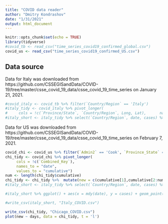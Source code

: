 ```yaml
---
title: "COVID data reader"
author: "Dmitry Kondrashov"
date: "1/31/2021"
output: html_document
---
```


```r
knitr::opts_chunk$set(echo = TRUE)
library(tidyverse)
#covid_tb <- read_csv("time_series_covid19_confirmed_global.csv")
covid_us <- read_csv("time_series_covid19_confirmed_US.csv")
```
## Data source

Data for Italy was downloaded from https://github.com/CSSEGISandData/COVID-19/tree/master/csse_covid_19_data/csse_covid_19_time_series on January 21, 2021.

```r
#covid_italy <- covid_tb %>% filter(`Country/Region` == 'Italy')
#italy_tidy <- covid_italy %>% pivot_longer(
#     cols = !c(`Province/State`, `Country/Region`, Long, Lat),      names_to = "date",  values_to = "cases")
#italy_short <- italy_tidy %>% select(`Country/Region`, date, cases) %>%  filter (mdy(date) %in% seq(ymd('2020-02-01'),ymd('2020-03-29'), by = 'days')) 
```

Data for US was downloaded from https://github.com/CSSEGISandData/COVID-19/tree/master/csse_covid_19_data/csse_covid_19_time_series
on February 7, 2021.

```r
covid_chi <- covid_us %>% filter(`Admin2` == 'Cook', `Province_State` == 'Illinois') %>% dplyr::select(!(UID:Long_))
chi_tidy <- covid_chi %>% pivot_longer(
     cols = !c(`Combined_Key`), 
     names_to = "date", 
     values_to = "cumulative")
num <- length(chi_tidy$cumulative)
chi_tidy <- chi_tidy %>%  mutate(new = c(cumulative[1],cumulative[2:num]) - c(0,cumulative[1:(num-1)])) %>% mutate(days = 1:length(cumulative))
#italy_short <- italy_tidy %>% select(`Country/Region`, date, cases) %>%  filter (mdy(date) %in% seq(ymd('2020-02-01'),ymd('2020-03-29'), by = 'days')) 
```



```r
#italy_short %>% ggplot() + aes(x = mdy(date), y = cases) + geom_point()
```

```r
#write_csv(italy_short, "Italy_COVID.csv")
```




```r
write_csv(chi_tidy, "Chicago_COVID.csv")
plot(new ~ days, data = chi_tidy, t = 'l')
```

